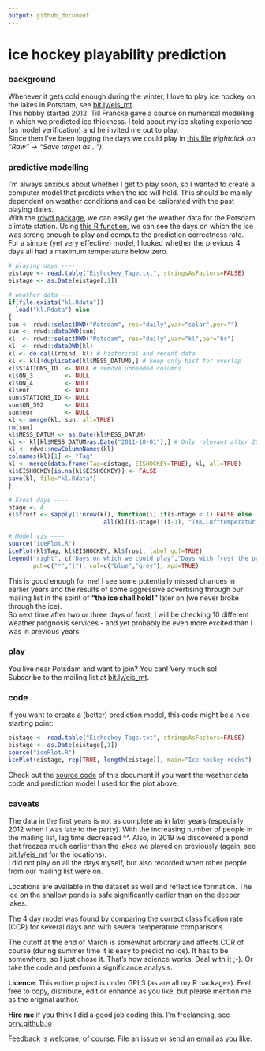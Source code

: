 ```yaml
---
output: github_document
---
```


# ice hockey playability prediction

### background

Whenever it gets cold enough during the winter, I love to play ice hockey on the lakes in Potsdam, see [bit.ly/eis_mt](https://bit.ly/eis_mt).  
This hobby started 2012: Till Francke gave a course on numerical modelling in which we predicted ice thickness.
I told about my ice skating experience (as model verification) and he invited me out to play.  
Since then I've been logging the days we could play in [this file](https://github.com/brry/ice/blob/master/Eishockey_Tage.txt) *(rightclick on "Raw" -> "Save target as...")*.  


### predictive modelling
I'm always anxious about whether I get to play soon, so I wanted to create a computer model that predicts when the ice will hold.
This should be mainly dependent on weather conditions and can be calibrated with the past playing dates.  
With the [rdwd package](https://github.com/brry/rdwd#rdwd), we can easily get the weather data for the Potsdam climate station.
Using [this R function](https://github.com/brry/ice/blob/master/icePlot.R), we can see the days on which the ice was strong enough to play and compute the prediction correctness rate.  
For a simple (yet very effective) model, I looked whether the previous 4 days all had a maximum temperature below zero.


```r
# playing days ----
eistage <- read.table("Eishockey_Tage.txt", stringsAsFactors=FALSE)
eistage <- as.Date(eistage[,1])

# weather data ----
if(file.exists("kl.Rdata")) 
  load("kl.Rdata") else
{
sun <- rdwd::selectDWD("Potsdam", res="daily",var="solar",per="")
sun <- rdwd::dataDWD(sun)
kl  <- rdwd::selectDWD("Potsdam", res="daily",var="kl",per="hr")
kl  <- rdwd::dataDWD(kl)
kl <- do.call(rbind, kl) # historical and recent data
kl <- kl[!duplicated(kl$MESS_DATUM),] # keep only hist for overlap
kl$STATIONS_ID  <- NULL # remove unneeded columns
kl$QN_3         <- NULL
kl$QN_4         <- NULL
kl$eor          <- NULL
sun$STATIONS_ID <- NULL
sun$QN_592      <- NULL
sun$eor         <- NULL
kl <- merge(kl, sun, all=TRUE)
rm(sun)
kl$MESS_DATUM <- as.Date(kl$MESS_DATUM)
kl <- kl[kl$MESS_DATUM>as.Date("2011-10-01"),] # Only relevant after 2012
kl <- rdwd::newColumnNames(kl)
colnames(kl)[1] <- "Tag"
kl <- merge(data.frame(Tag=eistage, EISHOCKEY=TRUE), kl, all=TRUE)
kl$EISHOCKEY[is.na(kl$EISHOCKEY)] <- FALSE
save(kl, file="kl.Rdata")
}

# Frost days ----
ntage <- 4
kl$frost <- sapply(1:nrow(kl), function(i) if(i-ntage < 1) FALSE else
                           all(kl[(i-ntage):(i-1), "TXK.Lufttemperatur_Max"]<0))

# Model vis ----
source("icePlot.R")
icePlot(kl$Tag, kl$EISHOCKEY, kl$frost, label_gof=TRUE)
legend("right", c("Days on which we could play","Days with frost the previous 4 days"), 
       pch=c("*","|"), col=c("blue","grey"), xpd=TRUE)

```

This is good enough for me!
I see some potentially missed chances in earlier years and the results of some aggressive advertising through our mailing list in the spirit of **"the ice shall hold!"** later on (we never broke through the ice).  
So next time after two or three days of frost, I will be checking 10 different weather prognosis services - and yet probably be even more excited than I was in previous years.

### play

You live near Potsdam and want to join? You can! Very much so!  
Subscribe to the mailing list at [bit.ly/eis_mt](https://bit.ly/eis_mt).

### code

If you want to create a (better) prediction model, this code might be a nice starting point:
```r
eistage <- read.table("Eishockey_Tage.txt", stringsAsFactors=FALSE)
eistage <- as.Date(eistage[,1])
source("icePlot.R")
icePlot(eistage, rep(TRUE, length(eistage)), main="Ice hockey rocks")
```

Check out the [source code](https://github.com/brry/ice/blob/master/README.Rmd) of this document if you want the weather data code and prediction model I used for the plot above.


### caveats

The data in the first years is not as complete as in later years (especially 2012 when I was late to the party). 
With the increasing number of people in the mailing list, lag time decreased ^^. 
Also, in 2019 we discovered a pond that freezes much earlier than the lakes we played on previously (again, see [bit.ly/eis_mt](https://bit.ly/eis_mt) for the locations).  
I did not play on all the days myself, but also recorded when other people from our mailing list were on.

Locations are available in the dataset as well and reflect ice formation. 
The ice on the shallow ponds is safe significantly earlier than on the deeper lakes.

The 4 day model was found by comparing the correct classification rate (CCR) for several days and with several temperature comparisons.

The cutoff at the end of March is somewhat arbitrary and affects CCR of course (during summer time it is easy to predict no ice). 
It has to be somewhere, so I just chose it. That's how science works. Deal with it ;-). Or take the code and perform a significance analysis.

**Licence**: This entire project is under GPL3 (as are all my R packages). Feel free to copy, distribute, edit or enhance as you like, but please mention me as the original author.

**Hire me** if you think I did a good job coding this. I'm freelancing, see [brry.github.io](https://brry.github.io)

Feedback is welcome, of course. File an [issue](https://github.com/brry/ice/issues) or send an [email](mailto:berry-b@gmx.de) as you like.